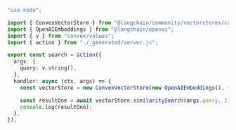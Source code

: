 ```typescript
"use node";

import { ConvexVectorStore } from "@langchain/community/vectorstores/convex";
import { OpenAIEmbeddings } from "@langchain/openai";
import { v } from "convex/values";
import { action } from "./_generated/server.js";

export const search = action({
  args: {
    query: v.string(),
  },
  handler: async (ctx, args) => {
    const vectorStore = new ConvexVectorStore(new OpenAIEmbeddings(), { ctx });

    const resultOne = await vectorStore.similaritySearch(args.query, 1);
    console.log(resultOne);
  },
});
```
